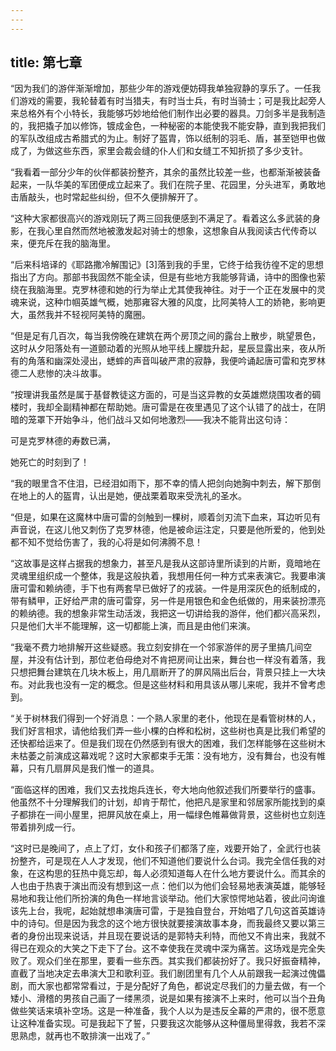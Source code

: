 ```yaml
---
---
---
```

title: 第七章
---




“因为我们的游伴渐渐增加，那些少年的游戏便妨碍我单独寂静的享乐了。一任我们游戏的需要，我轮替着有时当猎夫，有时当士兵，有时当骑士；可是我比起旁人来总格外有个小特长，我能够巧妙地给他们制作出必要的器具。刀剑多半是我制造的，我把撬子加以修饰，镀成金色，一种秘密的本能使我不能安静，直到我把我们的军队改组成古希腊式的为止。制好了盔胄，饰以纸制的羽毛、盾，甚至铠甲也做成了，为做这些东西，家里会裁会缝的仆人们和女缝工不知折损了多少支针。

“我看着一部分少年的伙伴都装扮整齐，其余的虽然比较差一些，也都渐渐被装备起来，一队华美的军团便成立起来了。我们在院子里、花园里，分头进军，勇敢地击盾敲头，也时常起些纠纷，但不久便排解开了。

“这种大家都很高兴的游戏刚玩了两三回我便感到不满足了。看着这么多武装的身影，在我心里自然而然地被激发起对骑士的想象，这想象自从我阅读古代传奇以来，便充斥在我的脑海里。

“后来科培译的《耶路撒冷解围记》[3]落到我的手里，它终于给我彷徨不定的思想指出了方向。那部书我固然不能全读，但是有些地方我能够背诵，诗中的图像也萦绕在我脑海里。克罗林德和她的行为举止尤其使我神往。对于一个正在发展中的灵魂来说，这种巾帼英雄气概，她那雍容大雅的风度，比阿美特人工的娇艳，影响更大，虽然我并不轻视阿美特的魔圈。

“但是足有几百次，每当我傍晚在建筑在两个房顶之间的露台上散步，眺望景色，这时从夕阳落处有一道颤动着的光照从地平线上朦胧升起，星辰显露出来，夜从所有的角落和幽深处浸出，蟋蟀的声音叫破严肃的寂静，我便吟诵起唐可雷和克罗林德二人悲惨的决斗故事。

“按理讲我虽然是属于基督教徒这方面的，可是当这异教的女英雄燃烧围攻者的碉楼时，我却全副精神都在帮助她。唐可雷是在夜里遇见了这个认错了的战士，在阴暗的笼罩下开始争斗，他们战斗又如何地激烈——我决不能背出这句诗：

可是克罗林德的寿数已满，

她死亡的时刻到了！

“我的眼里含不住泪，已经泪如雨下，那不幸的情人把剑向她胸中刺去，解下那倒在地上的人的盔胄，认出是她，便战栗着取来受洗礼的圣水。

“但是，如果在这魔林中唐可雷的剑触到一棵树，顺着剑刃流下血来，耳边听见有声音说，在这儿他又刺伤了克罗林德，他是被命运注定，只要是他所爱的，他到处都不知不觉给伤害了，我的心将是如何沸腾不息！

“这故事是这样占据我的想象力，甚至凡是我从这部诗里所读到的片断，竟暗地在灵魂里组织成一个整体，我是这般执着，我想用任何一种方式来表演它。我要串演唐可雷和赖纳德，手下也有两套早已做好了的戎装。一件是用深灰色的纸制成的，带有鳞甲，正好给严肃的唐可雷穿，另一件是用银色和金色纸做的，用来装扮漂亮的赖纳德。我的想象非常生动活泼，我把这一切讲给我的游伴，他们都兴高采烈，只是他们大半不能理解，这一切都能上演，而且是由他们来演。

“我毫不费力地排解开这些疑惑。我立刻安排在一个邻家游伴的房子里搞几间空屋，并没有估计到，那位老伯母绝对不肯把房间让出来，舞台也一样没有着落，我只想把舞台建筑在几块木板上，用几扇断开了的屏风隔出后台，背景只挂上一大块布。对此我也没有一定的概念。但是这些材料和用具该从哪儿来呢，我并不曾考虑到。

“关于树林我们得到一个好消息：一个熟人家里的老仆，他现在是看管树林的人，我们好言相求，请他给我们弄一些小棵的白桦和松树，这些树也真是比我们希望的还快都给运来了。但是我们现在仍然感到有很大的困难，我们怎样能够在这些树木未枯萎之前演成这幕戏呢？这时大家都束手无策：没有地方，没有舞台，也没有帷幕，只有几扇屏风是我们惟一的道具。

“面临这样的困难，我们又去找炮兵连长，夸大地向他叙述我们所要举行的盛事。他虽然不十分理解我们的计划，却肯于帮忙，他把凡是家里和邻居家所能找到的桌子都排在一间小屋里，把屏风放在桌上，用一幅绿色帷幕做背景，这些树也立刻连带着排列成一行。

“这时已是晚间了，点上了灯，女仆和孩子们都落了座，戏要开始了，全武行也装扮整齐，可是现在人人才发现，他们不知道他们要说什么台词。我完全信任我的对象，在这构思的狂热中竟忘却，每人必须知道每人在什么地方要说什么。而其余的人也由于热衷于演出而没有想到这一点：他们以为他们会轻易地表演英雄，能够轻易地和我让他们所扮演的角色一样地言谈举动。他们大家惊愕地站着，彼此问询谁该先上台，我呢，起始就想串演唐可雷，于是独自登台，开始唱了几句这首英雄诗中的诗句。但是因为我念的这个地方很快就要接演故事本身，而我最终又要以第三者的身份出现来说话，并且现在要说话的是郭特夫利特，而他又不肯出来，我就不得已在观众的大笑之下走下了台。这不幸使我在灵魂中深为痛苦。这场戏是完全失败了。观众们坐在那里，要看一些东西。其实我们都装扮好了。我只好振奋精神，直截了当地决定去串演大卫和歌利亚。我们剧团里有几个人从前跟我一起演过傀儡剧，而大家也都常常看过，于是分配好了角色，都说定尽我们的力量去做，有一个矮小、滑稽的男孩自己画了一缕黑须，说是如果有接演不上来时，他可以当个丑角做些笑话来填补空场。这是一种准备，我个人以为是违反全幕的严肃的，很不愿意让这种准备实现。可是我起下了誓，只要我这次能够从这种僵局里得救，我若不深思熟虑，就再也不敢排演一出戏了。”